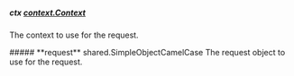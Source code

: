 
##### **ctx** [context.Context](https://pkg.go.dev/context#Context)
The context to use for the request.

<Collapsible>
    ##### **request** shared.SimpleObjectCamelCase
    The request object to use for the request.
    <Collapsible.Break/>
    <SimpleObjectCamelCase/>
</Collapsible>

